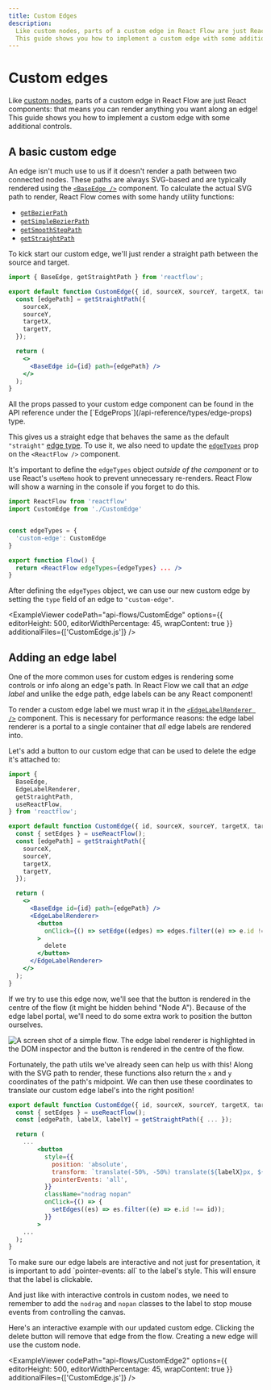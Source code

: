 ```yaml
---
title: Custom Edges
description:
  Like custom nodes, parts of a custom edge in React Flow are just React components.
  This guide shows you how to implement a custom edge with some additional controls.
---
```



# Custom edges

Like [custom nodes](/learn/customization/custom-nodes), parts of a custom edge in
React Flow are just React components: that means you can render anything you want
along an edge! This guide shows you how to implement a custom edge with some
additional controls.

## A basic custom edge

An edge isn't much use to us if it doesn't render a path between two connected
nodes. These paths are always SVG-based and are typically rendered using the
[`<BaseEdge />`](/api-reference/components/base-edge) component. To calculate
the actual SVG path to render, React Flow comes with some handy utility functions:

- [`getBezierPath`](/api-reference/utils/get-bezier-path)
- [`getSimpleBezierPath`](/api-reference/utils/get-simple-bezier-path)
- [`getSmoothStepPath`](/api-reference/utils/get-smooth-step-path)
- [`getStraightPath`](/api-reference/utils/get-straight-path)

To kick start our custom edge, we'll just render a straight path between the
source and target.

```jsx
import { BaseEdge, getStraightPath } from 'reactflow';

export default function CustomEdge({ id, sourceX, sourceY, targetX, targetY }) {
  const [edgePath] = getStraightPath({
    sourceX,
    sourceY,
    targetX,
    targetY,
  });

  return (
    <>
      <BaseEdge id={id} path={edgePath} />
    </>
  );
}
```

<Callout type="info">
  All the props passed to your custom edge component can be found in the API
  reference under the [`EdgeProps`](/api-reference/types/edge-props) type.
</Callout>

This gives us a straight edge that behaves the same as the default `"straight"`
[edge type](/api-reference/types/edge#default-edge-types). To use it, we also
need to update the [`edgeTypes`](/api-reference/react-flow#edge-types) prop on
the `<ReactFlow />` component.

It's important to define the `edgeTypes` object _outside of the component_ or to
use React's `useMemo` hook to prevent unnecessary re-renders. React Flow will
show a warning in the console if you forget to do this.

```jsx
import ReactFlow from 'reactflow'
import CustomEdge from './CustomEdge'


const edgeTypes = {
  'custom-edge': CustomEdge
}

export function Flow() {
  return <ReactFlow edgeTypes={edgeTypes} ... />
}
```

After defining the `edgeTypes` object, we can use our new custom edge by setting
the `type` field of an edge to `"custom-edge"`.

<ExampleViewer
  codePath="api-flows/CustomEdge"
  options={{ editorHeight: 500, editorWidthPercentage: 45, wrapContent: true }}
  additionalFiles={['CustomEdge.js']}
/>

## Adding an edge label

One of the more common uses for custom edges is rendering some controls or info
along an edge's path. In React Flow we call that an _edge label_ and unlike the
edge path, edge labels can be any React component!

To render a custom edge label we must wrap it in the
[`<EdgeLabelRenderer />`](/api-reference/components/edge-label-renderer) component.
This is necessary for performance reasons: the edge label renderer is a portal
to a single container that _all_ edge labels are rendered into.

Let's add a button to our custom edge that can be used to delete the edge it's
attached to:

```jsx
import {
  BaseEdge,
  EdgeLabelRenderer,
  getStraightPath,
  useReactFlow,
} from 'reactflow';

export default function CustomEdge({ id, sourceX, sourceY, targetX, targetY }) {
  const { setEdges } = useReactFlow();
  const [edgePath] = getStraightPath({
    sourceX,
    sourceY,
    targetX,
    targetY,
  });

  return (
    <>
      <BaseEdge id={id} path={edgePath} />
      <EdgeLabelRenderer>
        <button
          onClick={() => setEdge((edges) => edges.filter((e) => e.id !== id))}
        >
          delete
        </button>
      </EdgeLabelRenderer>
    </>
  );
}
```

If we try to use this edge now, we'll see that the button is rendered in the
centre of the flow (it might be hidden behind "Node A"). Because of the edge
label portal, we'll need to do some extra work to position the button ourselves.

<Image
  src="/img/learn/edge-label-renderer-position.png"
  alt="A screen shot of a simple flow. The edge label renderer is highlighted in
  the DOM inspector and the button is rendered in the centre of the flow."
/>

Fortunately, the path utils we've already seen can help us with this! Along with
the SVG path to render, these functions also return the `x` and `y` coordinates
of the path's midpoint. We can then use these coordinates to translate our custom
edge label's into the right position!

```jsx
export default function CustomEdge({ id, sourceX, sourceY, targetX, targetY }) {
  const { setEdges } = useReactFlow();
  const [edgePath, labelX, labelY] = getStraightPath({ ... });

  return (
    ...
        <button
          style={{
            position: 'absolute',
            transform: `translate(-50%, -50%) translate(${labelX}px, ${labelY}px)`,
            pointerEvents: 'all',
          }}
          className="nodrag nopan"
          onClick={() => {
            setEdges((es) => es.filter((e) => e.id !== id));
          }}
        >
    ...
  );
}
```

<Callout type="info">
  To make sure our edge labels are interactive and not just for presentation, it
  is important to add `pointer-events: all` to the label's style. This will ensure
  that the label is clickable.

And just like with interactive controls in custom nodes, we need to remember
to add the `nodrag` and `nopan` classes to the label to stop mouse events from
controlling the canvas.

</Callout>

Here's an interactive example with our updated custom edge. Clicking the delete
button will remove that edge from the flow. Creating a new edge will use the
custom node.

<ExampleViewer
  codePath="api-flows/CustomEdge2"
  options={{ editorHeight: 500, editorWidthPercentage: 45, wrapContent: true }}
  additionalFiles={['CustomEdge.js']}
/>
